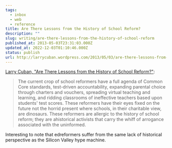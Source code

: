 ```yaml
---
tags:
  - inbox
  - web
  - reference
title: Are There Lessons from the History of School Reform?
description: ""
slug: writing/are-there-lessons-from-the-history-of-school-reform
published_at: 2013-05-03T23:31:03.000Z
updated_at: 2022-12-03T01:10:46.000Z
status: publish
url: http://larrycuban.wordpress.com/2013/05/03/are-there-lessons-from-the-history-of-school-reform/
---
```

[Larry Cuban, "Are There Lessons from the History of School Reform?"](http://larrycuban.wordpress.com/2013/05/03/are-there-lessons-from-the-history-of-school-reform/):

> The current crop of school reformers have a full agenda of Common Core standards, test-driven accountability, expanding parental choice through charters and vouchers, spreading virtual teaching and learning, and ridding classrooms of ineffective teachers based upon students' test scores. These reformers have their eyes fixed on the future not the horrid present where schools, in their charitable view, are dinosaurs. These reformers are allergic to the history of school reform; they are ahistorical activists that carry the whiff of arrogance associated with the uninformed.

Interesting to note that edreformers suffer from the same lack of historical perspective as the Silicon Valley hype machine.
